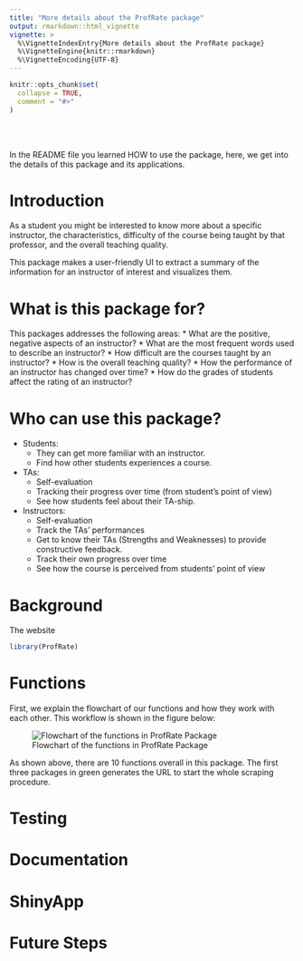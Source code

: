 ```yaml
---
title: "More details about the ProfRate package"
output: rmarkdown::html_vignette
vignette: >
  %\VignetteIndexEntry{More details about the ProfRate package}
  %\VignetteEngine{knitr::rmarkdown}
  %\VignetteEncoding{UTF-8}
---
```


```r
knitr::opts_chunk$set(
  collapse = TRUE,
  comment = "#>"
)
```

<br>
<br>

In the README file you learned HOW to use the package,
here, we get into the details of this package and its applications.


# Introduction
As a student you might be interested to know more about a specific instructor, the characteristics, difficulty of the course being taught by that professor, and the overall teaching quality.

This package makes a user-friendly UI to extract a summary of the information for an instructor of interest and visualizes them.






# What is this package for?
This packages addresses the following areas:
* What are the positive, negative aspects of an instructor?
* What are the most frequent words used to describe an instructor?
* How difficult are the courses taught by an instructor?
* How is the overall teaching quality?
* How the performance of an instructor has changed over time?
* How do the grades of students affect the rating of an instructor?






# Who can use this package?
* Students: 
  * They can get more familiar with an instructor.
  * Find how other students experiences a course.
* TAs:
  * Self-evaluation
  * Tracking their progress over time (from student's point of view)
  * See how students feel about their TA-ship.
* Instructors:
  * Self-evaluation
  * Track the TAs' performances
  * Get to know their TAs (Strengths and Weaknesses) to provide constructive feedback.
  * Track their own progress over time
  * See how the course is perceived from students' point of view




# Background
The website





```r
library(ProfRate)
```


# Functions
First, we explain the flowchart of our functions and how they work with each other. This workflow is shown in the figure below:

![Flowchart of the functions in ProfRate Package](../man/figures/Functions.jpg)

As shown above, there are 10 functions overall in this package. The first three packages in green generates the URL to start the whole scraping procedure.


# Testing



# Documentation



# ShinyApp



# Future Steps

